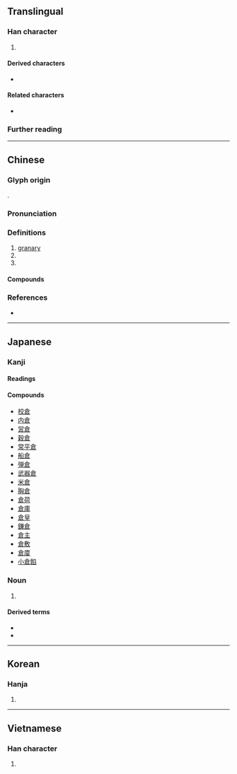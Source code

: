{{also|仓}}
{{character info/new}}
==Translingual==

===Han character===
{{Han char|rn=9|rad=人|as=08|sn=10|four=80607|canj=OIAR,OMAR|ids=⿱亽⿸⿴尸一口(G),⿱亼⿸⿴尸一口(HTJKV)}}

# {{mul-shuowen radical-def|183}}

====Derived characters====
* {{l|mul|[[傖]], [[凔]], [[嗆]], [[𪤇]], [[𪦔]], [[嵢]], [[愴]], [[搶]], [[滄]], [[獊]], [[𪰻]], [[𦞛]], [[槍]], [[𣯙]], [[熗]], [[牄]], [[𤚬]], [[瑲]], [[䢢]], [[𤾙]], [[𥎄]], [[𥏲]], [[𫀞]], [[䅮]], [[𥻲]], [[𦃹]], [[𬚤]], [[艙]], [[螥]], [[𬡧]], [[謒]], [[賶]], [[𧽜]], [[蹌]], [[䤌]], [[鎗]], [[𠑐]], [[䱽]], [[𪙎]], [[創]], [[𨜾]], [[𠞴]], [[戧]], [[𠟐]], [[𠏓]], [[𠏧]], [[𩀞]], [[鶬]], [[𠑜]], [[蒼]], [[瘡]], [[𬔎]], [[篬]], [[𨶆]], [[𩮩]], [[𠥐]]}}

====Related characters====
* {{l|mul|仓}} {{q|[[Simplified Chinese]]}}

===Further reading===
{{kangxi-ws|人部/八畫}}
{{Han ref|kx=0107.140|dkj=00756|dj=0227.220|hdz=10169.150|uh=5009}}

----

==Chinese==
{{zh-forms|s=仓|alt=仺}}

===Glyph origin===
{{Han etym}}
{{Han compound|食|口|t1=food|t2=house|ls=ic}}.

===Pronunciation===
{{zh-pron
|m=cāng
|m-s=cang1
|c=cong1
|h=gd=cong1
|mn=chhng/chhong
|mn_note=chhng - vernacular, chhong - literary
|mn-t=cang1/ceng1
|mn-t_note=cang1 - literary
|mc=y
|oc=y
|cat=n
}}

===Definitions===
{{zh-hanzi}}

# [[granary]]
# {{zh-alt-form|艙}}
# {{zh-alt-form|滄}}

====Compounds====
{{zh-der|囷倉|倉房|倉廩|倉皇失措|廣惠倉|司倉|倉皇|京倉|倉廒|倉公|倉儲|四行倉庫|倉皇無措|太倉稊米|倉卒|倉容|倉庫|倉促|倒倉|太倉一粟|倉庚|倉倉皇皇|小倉山|倉庾|倉忙|冷藏倉庫|倉猝|快碼倉頡|千倉萬箱|倉租|太倉|倉神|三倉|填倉|倉頡篇|添倉|暗度陳倉|穀倉|社倉|清倉|義倉|鐮倉幕府|米爛成倉|米倉|糧倉|買空倉|貨倉|鐮倉|倉埠|大倉}}

===References===
* {{thcwd|5711}}

----

==Japanese==

===Kanji===
{{ja-kanji|grade=4|rs=人08}}

====Readings====
{{ja-readings
|goon=そう<さう
|kanon=そう<さう
|kun=くら-
}}

====Compounds====
* [[校倉]]
* [[内倉]]
* [[営倉]]
* [[穀倉]]
* [[常平倉]]
* [[船倉]]
* [[弾倉]]
* [[武器倉]]
* [[米倉]]
* [[胸倉]]
* [[倉荷]]
* [[倉庫]]
* [[倉皇]]
* [[鎌倉]]
* [[倉主]]
* [[倉敷]]
* [[倉廩]]
* [[小倉餡]]

===Noun===
{{ja-noun|くら}}
{{ja-kanjitab|くら|yomi=kun}}

# {{alternative form of|ja|蔵}}
====Derived terms====
* {{l|ja|倉出し}}
* {{l|ja|倉入れ}}

----

==Korean==

===Hanja===
{{ko-hanja|창}}

# {{rfdef|ko|sort=人08}}

----

==Vietnamese==

===Han character===
{{vi-readings|reading=[[thương]]|rs=人08}}

# {{rfdef|vi|sort=人08}}